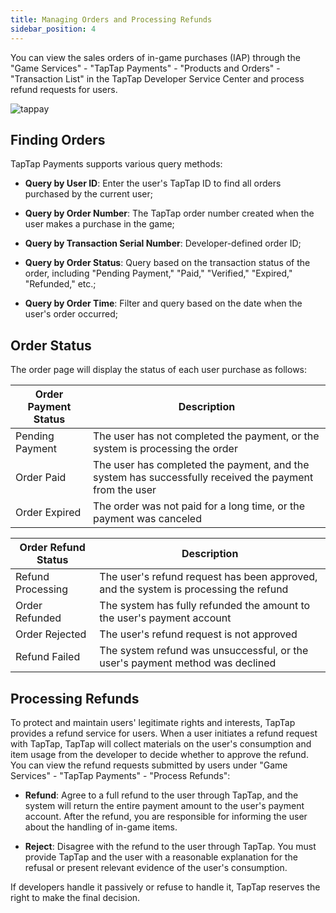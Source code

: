```yaml
---
title: Managing Orders and Processing Refunds
sidebar_position: 4
---
```


<head>
  <meta name="robots" content="noindex" />
</head>

You can view the sales orders of in-game purchases (IAP) through the "Game Services" - "TapTap Payments" - "Products and Orders" - "Transaction List" in the TapTap Developer Service Center and process refund requests for users.

![tappay](https://img.tapimg.net/market/images/6fe770fd2885bd604bef22966252080e.png)

## Finding Orders

TapTap Payments supports various query methods:

* __Query by User ID__: Enter the user's TapTap ID to find all orders purchased by the current user;

* __Query by Order Number__: The TapTap order number created when the user makes a purchase in the game;

* __Query by Transaction Serial Number__: Developer-defined order ID;

* __Query by Order Status__: Query based on the transaction status of the order, including "Pending Payment," "Paid," "Verified," "Expired," "Refunded," etc.;

* __Query by Order Time__: Filter and query based on the date when the user's order occurred;

## Order Status

The order page will display the status of each user purchase as follows:

|  Order Payment Status  | Description  |
|  ----  | ----  |
| Pending Payment  | The user has not completed the payment, or the system is processing the order |
| Order Paid | The user has completed the payment, and the system has successfully received the payment from the user |
| Order Expired  | The order was not paid for a long time, or the payment was canceled |

| Order Refund Status  | Description |
|  ----  | ----  |
| Refund Processing  | The user's refund request has been approved, and the system is processing the refund |
| Order Refunded | The system has fully refunded the amount to the user's payment account |
| Order Rejected  | The user's refund request is not approved |
| Refund Failed  | The system refund was unsuccessful, or the user's payment method was declined |

## Processing Refunds

To protect and maintain users' legitimate rights and interests, TapTap provides a refund service for users. When a user initiates a refund request with TapTap, TapTap will collect materials on the user's consumption and item usage from the developer to decide whether to approve the refund. You can view the refund requests submitted by users under "Game Services" - "TapTap Payments" - "Process Refunds":

* __Refund__: Agree to a full refund to the user through TapTap, and the system will return the entire payment amount to the user's payment account. After the refund, you are responsible for informing the user about the handling of in-game items.

* __Reject__: Disagree with the refund to the user through TapTap. You must provide TapTap and the user with a reasonable explanation for the refusal or present relevant evidence of the user's consumption.

If developers handle it passively or refuse to handle it, TapTap reserves the right to make the final decision.